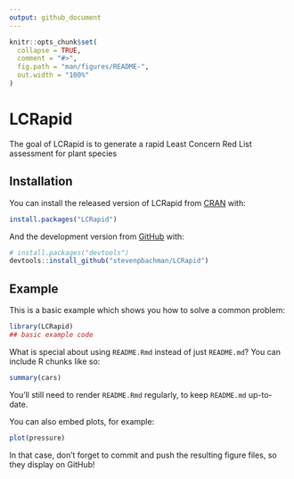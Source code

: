 ```yaml
---
output: github_document
---
```


<!-- README.md is generated from README.Rmd. Please edit that file -->

```r
knitr::opts_chunk$set(
  collapse = TRUE,
  comment = "#>",
  fig.path = "man/figures/README-",
  out.width = "100%"
)
```
# LCRapid

<!-- badges: start -->
<!-- badges: end -->

The goal of LCRapid is to generate a rapid Least Concern Red List assessment for plant species

## Installation

You can install the released version of LCRapid from [CRAN](https://CRAN.R-project.org) with:

``` r
install.packages("LCRapid")
```

And the development version from [GitHub](https://github.com/) with:

``` r
# install.packages("devtools")
devtools::install_github("stevenpbachman/LCRapid")
```
## Example

This is a basic example which shows you how to solve a common problem:

```r
library(LCRapid)
## basic example code
```

What is special about using `README.Rmd` instead of just `README.md`? You can include R chunks like so:

```r
summary(cars)
```

You'll still need to render `README.Rmd` regularly, to keep `README.md` up-to-date.

You can also embed plots, for example:

```r
plot(pressure)
```

In that case, don't forget to commit and push the resulting figure files, so they display on GitHub!
